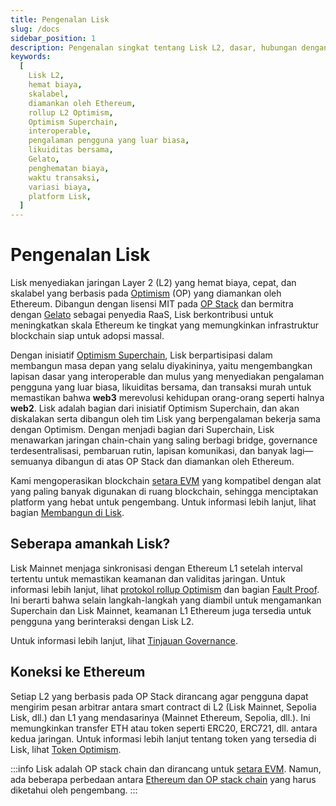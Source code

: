 ```yaml
---
title: Pengenalan Lisk
slug: /docs
sidebar_position: 1
description: Pengenalan singkat tentang Lisk L2, dasar, hubungan dengan Ethereum, dan kontributor utamanya.
keywords:
  [
    Lisk L2,
    hemat biaya,
    skalabel,
    diamankan oleh Ethereum,
    rollup L2 Optimism,
    Optimism Superchain,
    interoperable,
    pengalaman pengguna yang luar biasa,
    likuiditas bersama,
    Gelato,
    penghematan biaya,
    waktu transaksi,
    variasi biaya,
    platform Lisk,
  ]
---
```


# Pengenalan Lisk

Lisk menyediakan jaringan Layer 2 (L2) yang hemat biaya, cepat, dan skalabel yang berbasis pada [Optimism](https://docs.optimism.io/) (OP) yang diamankan oleh Ethereum. 
Dibangun dengan lisensi MIT pada [OP Stack](https://docs.optimism.io/stack/getting-started) dan bermitra dengan [Gelato](https://www.gelato.network/) sebagai penyedia RaaS, Lisk berkontribusi untuk meningkatkan skala Ethereum ke tingkat yang memungkinkan infrastruktur blockchain siap untuk adopsi massal.

Dengan inisiatif [Optimism Superchain](https://docs.optimism.io/stack/explainer), Lisk berpartisipasi dalam membangun masa depan yang selalu diyakininya, yaitu mengembangkan lapisan dasar yang interoperable dan mulus yang menyediakan pengalaman pengguna yang luar biasa, likuiditas bersama, dan transaksi murah untuk memastikan bahwa **web3** merevolusi kehidupan orang-orang seperti halnya **web2**.
Lisk adalah bagian dari inisiatif Optimism Superchain, dan akan diskalakan serta dibangun oleh tim Lisk yang berpengalaman bekerja sama dengan Optimism. 
Dengan menjadi bagian dari Superchain, Lisk menawarkan jaringan chain-chain yang saling berbagi bridge, governance terdesentralisasi, pembaruan rutin, lapisan komunikasi, dan banyak lagi—semuanya dibangun di atas OP Stack dan diamankan oleh Ethereum.

Kami mengoperasikan blockchain [setara EVM](https://medium.com/ethereum-optimism/introducing-evm-equivalence-5c2021deb306) yang kompatibel dengan alat yang paling banyak digunakan di ruang blockchain, sehingga menciptakan platform yang hebat untuk pengembang.
Untuk informasi lebih lanjut, lihat bagian [Membangun di Lisk](category/building-on-lisk).

## Seberapa amankah Lisk?
Lisk Mainnet menjaga sinkronisasi dengan Ethereum L1 setelah interval tertentu untuk memastikan keamanan dan validitas jaringan.
Untuk informasi lebih lanjut, lihat [protokol rollup Optimism](https://docs.optimism.io/stack/protocol/overview) dan bagian [Fault Proof](https://docs.optimism.io/stack/protocol/overview#fault-proofs).
Ini berarti bahwa selain langkah-langkah yang diambil untuk mengamankan Superchain dan Lisk Mainnet, keamanan L1 Ethereum juga tersedia untuk pengguna yang berinteraksi dengan Lisk L2.

Untuk informasi lebih lanjut, lihat [Tinjauan Governance](governance/overview).

## Koneksi ke Ethereum

Setiap L2 yang berbasis pada OP Stack dirancang agar pengguna dapat mengirim pesan arbitrar antara smart contract di L2 (Lisk Mainnet, Sepolia Lisk, dll.) dan L1 yang mendasarinya (Mainnet Ethereum, Sepolia, dll.). Ini memungkinkan transfer ETH atau token seperti ERC20, ERC721, dll. antara kedua jaringan.
Untuk informasi lebih lanjut tentang token yang tersedia di Lisk, lihat [Token Optimism](https://cryptorank.io/blockchains/optimism).

:::info
Lisk adalah OP stack chain dan dirancang untuk [setara EVM](https://web.archive.org/web/20231127160757/https://medium.com/ethereum-optimism/introducing-evm-equivalence-5c2021deb306). Namun, ada beberapa perbedaan antara [Ethereum dan OP stack chain](https://docs.optimism.io/stack/differences) yang harus diketahui oleh pengembang.
:::
